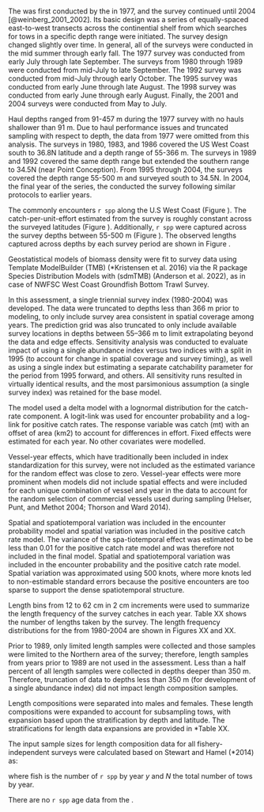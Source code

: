 ### \acrlong{s-tri}

The \gls{s-tri} was first conducted by the \gls{afsc} in 1977, and the survey continued until 2004 [@weinberg_2001_2002].
Its basic design was a series of equally-spaced east-to-west transects across the continential shelf from which searches for tows in a specific depth range were initiated.
The survey design changed slightly over time. In general, all of the surveys were conducted in the mid summer through early fall. The 1977 survey was conducted from early July through late September. The surveys from 1980 through 1989 were conducted from mid-July to late September. The 1992 survey was conducted from mid-July through early October. The 1995 survey was conducted from early June through late August. The 1998 survey was conducted from early June through early August. Finally, the 2001 and 2004 surveys were conducted from May to July.

Haul depths ranged from 91-457 m during the 1977 survey with no hauls shallower than 91 m. Due to haul performance issues and truncated sampling with respect to depth, the data from 1977 were omitted from this analysis. The surveys in 1980, 1983, and 1986 covered the US West Coast south to 36.8\textdegree N latitude and a depth range of 55-366 m. The surveys in 1989 and 1992 covered the same depth range but extended the southern range to 34.5\textdegree N (near Point Conception).
From 1995 through 2004, the surveys covered the depth range 55-500 m and surveyed south to 34.5\textdegree N.
In 2004, the final year of the \gls{s-tri} series, the \gls{nwfsc} \gls{fram} conducted the survey following similar protocols to earlier years.

The \gls{s-tri} commonly encounters `r spp` along the U.S West Coast (Figure \ref{fig:tri_map}). The catch-per-unit-effort estimated from the survey is roughly constant across the surveyed latitudes (Figure \ref{fig:tri_cpue_lat}). Additionally, `r spp` were captured across the survey depths between 55-500 m (Figure \ref{fig:tri_cpue_depth}). The observed lengths captured across depths by each survey period are shown in Figure \ref{fig:tri_size_depth}.

Geostatistical models of biomass density were fit to survey data using Template ModelBuilder (TMB) (*Kristensen et al. 2016) via the R package Species Distribution Models with (sdmTMB) (Anderson et al. 2022), as in case of NWFSC West Coast Groundfish Bottom Trawl Survey.

In this assessment, a single triennial survey index (1980-2004) was developed. The data were truncated to depths less than 366 m prior to modeling, to only include survey area consistent in spatial coverage among years. The prediction grid was also truncated to only include available survey locations in depths between 55–366 m to limit extrapolating beyond the data and edge effects. Sensitivity analysis was conducted to evaluate impact of using a single abundance index versus two indices with a split in 1995 (to account for change in spatial coverage and survey timing), as well as using a single index but estimating a separate catchability parameter for the period from 1995 forward, and others. All sensitivity runs resulted in virtually identical results, and the most parsimonious assumption (a single survey index) was retained for the base model.    

The model used a delta model with a lognormal distribution for the catch-rate component. A logit-link was used for encounter probability and a log-link for positive catch rates. The response variable was catch (mt) with an offset of area (km2) to account for differences in effort. Fixed effects were estimated for each year. No other covariates were modelled.

Vessel-year effects, which have traditionally been included in index standardization for this survey, were not included as the estimated variance for the random effect was close to zero. Vessel-year effects were more prominent when models did not include spatial effects and were included for each unique combination of vessel and year in the data to account for the random selection of commercial vessels used during sampling (Helser, Punt, and Methot 2004; Thorson and Ward 2014).

Spatial and spatiotemporal variation was included in the encounter probability model and spatial variation was included in the positive catch rate model. The variance of the spa-tiotemporal effect was estimated to be less than 0.01 for the positive catch rate model and was therefore not included in the final model. Spatial and spatiotemporal variation was included in the encounter probability and the positive catch rate model. Spatial variation was approximated using 500 knots, where more knots led to non-estimable standard errors because the positive encounters are too sparse to support the dense spatiotemporal structure.

Length bins from 12 to 62 cm in 2 cm increments were used to summarize the length frequency of the survey catches in each year. Table XX shows the number of lengths taken by the survey. The length frequency distributions for the \gls{s-tri} from 1980-2004 are shown in Figures XX and XX. 

Prior to 1989, only limited length samples were collected and those samples were limited to the Northern area of the survey; therefore, length samples from years prior to 1989 are not used in the assessment. Less than a half percent of all length samples were collected in depths deeper than 350 m. Therefore, truncation of data to depths less than 350 m (for development of a single abundance index) did not impact length composition samples. 

Length compositions were separated into males and females. These length compositions were expanded to account for subsampling tows, with expansion based upon the stratification by depth and latitude.
The stratifications for length data expansions are provided in *Table XX.

The input sample sizes for length composition data for all fishery-independent surveys were calculated based on Stewart and Hamel (*2014) as: 

\begin{centering}

$\text{Input N}_{y} = (0.138*(\sum_{}^{N} \text{fish}_{y} / \sum_{}^{N} \text{tows}_{y}) + 1)*\sum_{}^{N} \text{tows}_y$ 

\end{centering}

where fish is the number of `r spp` by year $y$ and $N$ the total number of tows by year. 

There are no `r spp` age data from the \gls{s-tri}. 